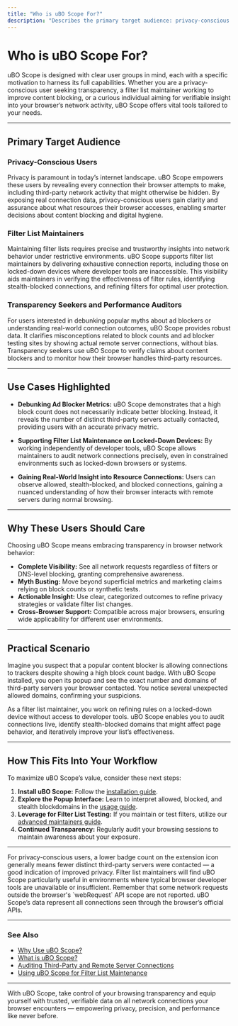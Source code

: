 ```yaml
---
title: "Who is uBO Scope For?"
description: "Describes the primary target audience: privacy-conscious users, filter list maintainers, and those seeking verifiable transparency into browser network activity. Details major use cases such as debunking ad blocker metrics, supporting filter list maintenance on locked-down devices, and getting real-world insight into resource connections."
---
```


# Who is uBO Scope For?

uBO Scope is designed with clear user groups in mind, each with a specific motivation to harness its full capabilities. Whether you are a privacy-conscious user seeking transparency, a filter list maintainer working to improve content blocking, or a curious individual aiming for verifiable insight into your browser’s network activity, uBO Scope offers vital tools tailored to your needs.

---

## Primary Target Audience

### Privacy-Conscious Users
Privacy is paramount in today’s internet landscape. uBO Scope empowers these users by revealing every connection their browser attempts to make, including third-party network activity that might otherwise be hidden. By exposing real connection data, privacy-conscious users gain clarity and assurance about what resources their browser accesses, enabling smarter decisions about content blocking and digital hygiene.

### Filter List Maintainers
Maintaining filter lists requires precise and trustworthy insights into network behavior under restrictive environments. uBO Scope supports filter list maintainers by delivering exhaustive connection reports, including those on locked-down devices where developer tools are inaccessible. This visibility aids maintainers in verifying the effectiveness of filter rules, identifying stealth-blocked connections, and refining filters for optimal user protection.

### Transparency Seekers and Performance Auditors
For users interested in debunking popular myths about ad blockers or understanding real-world connection outcomes, uBO Scope provides robust data. It clarifies misconceptions related to block counts and ad blocker testing sites by showing actual remote server connections, without bias. Transparency seekers use uBO Scope to verify claims about content blockers and to monitor how their browser handles third-party resources.

---

## Use Cases Highlighted

- **Debunking Ad Blocker Metrics:** uBO Scope demonstrates that a high block count does not necessarily indicate better blocking. Instead, it reveals the number of distinct third-party servers actually contacted, providing users with an accurate privacy metric.

- **Supporting Filter List Maintenance on Locked-Down Devices:** By working independently of developer tools, uBO Scope allows maintainers to audit network connections precisely, even in constrained environments such as locked-down browsers or systems.

- **Gaining Real-World Insight into Resource Connections:** Users can observe allowed, stealth-blocked, and blocked connections, gaining a nuanced understanding of how their browser interacts with remote servers during normal browsing.

---

## Why These Users Should Care

Choosing uBO Scope means embracing transparency in browser network behavior:

- **Complete Visibility:** See all network requests regardless of filters or DNS-level blocking, granting comprehensive awareness.
- **Myth Busting:** Move beyond superficial metrics and marketing claims relying on block counts or synthetic tests.
- **Actionable Insight:** Use clear, categorized outcomes to refine privacy strategies or validate filter list changes.
- **Cross-Browser Support:** Compatible across major browsers, ensuring wide applicability for different user environments.

---

## Practical Scenario

Imagine you suspect that a popular content blocker is allowing connections to trackers despite showing a high block count badge. With uBO Scope installed, you open its popup and see the exact number and domains of third-party servers your browser contacted. You notice several unexpected allowed domains, confirming your suspicions.

As a filter list maintainer, you work on refining rules on a locked-down device without access to developer tools. uBO Scope enables you to audit connections live, identify stealth-blocked domains that might affect page behavior, and iteratively improve your list’s effectiveness.

---

## How This Fits Into Your Workflow

To maximize uBO Scope’s value, consider these next steps:

1. **Install uBO Scope:** Follow the [installation guide](/getting-started/installation-basics/installing-extension).
2. **Explore the Popup Interface:** Learn to interpret allowed, blocked, and stealth blockdomains in the [usage guide](/guides/getting-started/first-connection-overview).
3. **Leverage for Filter List Testing:** If you maintain or test filters, utilize our [advanced maintainers guide](/guides/advanced-usage/filter-list-maintainers-use-case).
4. **Continued Transparency:** Regularly audit your browsing sessions to maintain awareness about your exposure.

---

<Tip>
For privacy-conscious users, a lower badge count on the extension icon generally means fewer distinct third-party servers were contacted — a good indication of improved privacy.
</Tip>

<Note>
Filter list maintainers will find uBO Scope particularly useful in environments where typical browser developer tools are unavailable or insufficient.
</Note>

<Warning>
Remember that some network requests outside the browser's `webRequest` API scope are not reported. uBO Scope’s data represent all connections seen through the browser’s official APIs.
</Warning>

---

### See Also

- [Why Use uBO Scope?](/overview/intro-value/value-proposition)
- [What is uBO Scope?](/overview/intro-value/what-is-ubo-scope)
- [Auditing Third-Party and Remote Server Connections](/guides/core-workflows/auditing-third-party-connections)
- [Using uBO Scope for Filter List Maintenance](/guides/advanced-usage/filter-list-maintainers-use-case)


---

With uBO Scope, take control of your browsing transparency and equip yourself with trusted, verifiable data on all network connections your browser encounters — empowering privacy, precision, and performance like never before.
